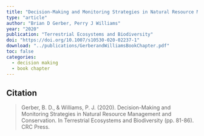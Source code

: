 ```yaml
---
title: "Decision-Making and Monitoring Strategies in Natural Resource Management and Conservation"
type: "article"
author: "Brian D Gerber, Perry J Williams"
year: "2020"
publication: "Terrestrial Ecosystems and Biodiversity"
doi: "https://doi.org/10.1007/s10530-020-02237-1"
download: "../publications/GerberandWilliamsBookChapter.pdf"
toc: false
categories:
  - decision making
  - book chapter
---
```


## Citation 

> Gerber, B. D., & Williams, P. J. (2020). Decision-Making and Monitoring Strategies in Natural Resource Management and Conservation. In Terrestrial Ecosystems and Biodiversity (pp. 81-86). CRC Press.


